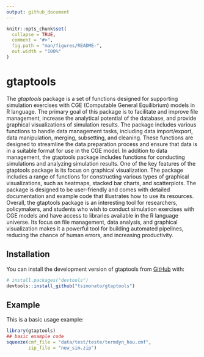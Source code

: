```yaml
---
output: github_document
---
```


<!-- README.md is generated from README.Rmd. Please edit that file -->

```r
knitr::opts_chunk$set(
  collapse = TRUE,
  comment = "#>",
  fig.path = "man/figures/README-",
  out.width = "100%"
)
```

# gtaptools

<!-- badges: start -->
<!-- badges: end -->

The *gtaptools* package is a set of functions designed for supporting simulation exercises with CGE (Computable General Equilibrium) models in R language. The primary goal of this package is to facilitate and improve file management, increase the analytical potential of the database, and provide graphical visualizations of simulation results.
The package includes various functions to handle data management tasks, including data import/export, data manipulation, merging, subsetting, and cleaning. These functions are designed to streamline the data preparation process and ensure that data is in a suitable format for use in the CGE model.
In addition to data management, the gtaptools package includes functions for conducting simulations and analyzing simulation results. 
One of the key features of the gtaptools package is its focus on graphical visualization. The package includes a range of functions for constructing various types of graphical visualizations, such as heatmaps, stacked bar charts, and scatterplots.
The package is designed to be user-friendly and comes with detailed documentation and example code that illustrates how to use its resources.
Overall, the gtaptools package is an interesting tool for researchers, policymakers, and students who wish to conduct simulation exercises with CGE models and have access to libraries available in the R language universe. Its focus on file management, data analysis, and graphical visualization makes it a powerful tool for building automated pipelines, reducing the chance of human errors, and increasing productivity.

## Installation

You can install the development version of gtaptools from [GitHub](https://github.com/) with:

``` r
# install.packages("devtools")
devtools::install_github("tsimonato/gtaptools")
```

## Example

This is a basic usage example:

```r

library(gtaptools)
## basic example code
squeeze(cmf_file = "data/test/teste/termdyn_hou.cmf",
        zip_file = "new_sim.zip")


```


